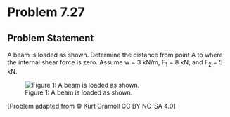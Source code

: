 # Problem 7.27 {.unnumbered}

## Problem Statement

A beam is loaded as shown. Determine the distance from point A to where the internal shear force is zero. Assume w = 3 kN/m, F<sub>1</sub> = 8 kN, and F<sub>2</sub> = 5 kN.


![Figure 1: A beam is loaded as shown.](images/332.png){fig-alt="Picture of a beam with a series of loads applied. F1 occurs at A, w occurs from A to B, and F2 occurs at C. The beam is attached to the wall at D. The distance from A to B is 3m, the distance from B to C is 2m, and the distance from C to D is 1m."}

\[Problem adapted from © Kurt Gramoll CC BY NC-SA 4.0\]